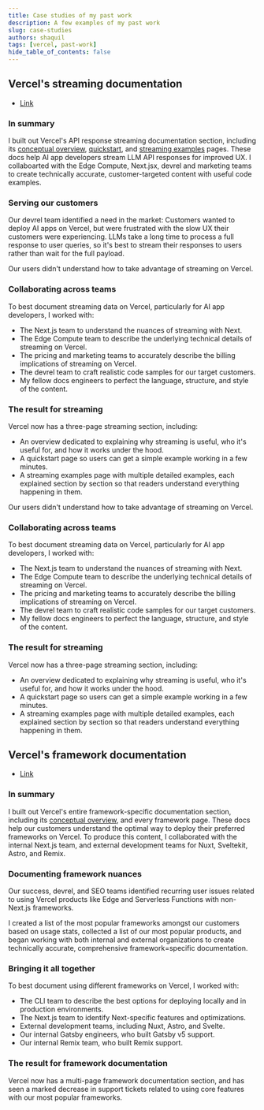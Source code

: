 ---
title: Case studies of my past work
description: A few examples of my past work
slug: case-studies
authors: shaquil
tags: [vercel, past-work]
hide_table_of_contents: false
---

## Vercel's streaming documentation

- [Link](https://vercel.com/docs/functions/streaming)

### In summary

I built out Vercel's API response streaming documentation section, including its [conceptual overview](https://vercel.com/docs/functions/streaming), [quickstart](https://vercel.com/docs/functions/streaming/quickstart), and [streaming examples](https://vercel.com/docs/functions/streaming/streaming-examples) pages. These docs help AI app developers stream LLM API responses for improved UX. I collaboarted with the Edge Compute, Next.jsx, devrel and marketing teams to create technically accurate, customer-targeted content with useful code examples.

### Serving our customers

Our devrel team identified a need in the market: Customers wanted to deploy AI apps on Vercel, but were frustrated with the slow UX their customers were experiencing. LLMs take a long time to process a full response to user queries, so it's best to stream their responses to users rather than wait for the full payload.

Our users didn't understand how to take advantage of streaming on Vercel.

### Collaborating across teams

To best document streaming data on Vercel, particularly for AI app developers, I worked with:
- The Next.js team to understand the nuances of streaming with Next.
- The Edge Compute team to describe the underlying technical details of streaming on Vercel.
- The pricing and marketing teams to accurately describe the billing implications of streaming on Vercel.
- The devrel team to craft realistic code samples for our target customers.
- My fellow docs engineers to perfect the language, structure, and style of the content.

### The result for streaming

Vercel now has a three-page streaming section, including:

- An overview dedicated to explaining why streaming is useful, who it's useful for, and how it works under the hood.
- A quickstart page so users can get a simple example working in a few minutes.
- A streaming examples page with multiple detailed examples, each explained section by section so that readers understand everything happening in them.

Our users didn't understand how to take advantage of streaming on Vercel.

### Collaborating across teams

To best document streaming data on Vercel, particularly for AI app developers, I worked with:
- The Next.js team to understand the nuances of streaming with Next.
- The Edge Compute team to describe the underlying technical details of streaming on Vercel.
- The pricing and marketing teams to accurately describe the billing implications of streaming on Vercel.
- The devrel team to craft realistic code samples for our target customers.
- My fellow docs engineers to perfect the language, structure, and style of the content.

### The result for streaming

Vercel now has a three-page streaming section, including:

- An overview dedicated to explaining why streaming is useful, who it's useful for, and how it works under the hood.
- A quickstart page so users can get a simple example working in a few minutes.
- A streaming examples page with multiple detailed examples, each explained section by section so that readers understand everything happening in them.

## Vercel's framework documentation

- [Link](https://vercel.com/docs/frameworks)

### In summary

I built out Vercel's entire framework-specific documentation section, including its [conceptual overview](https://vercel.com/docs/frameworks), and every framework page. These docs help our customers understand the optimal way to deploy their preferred frameworks on Vercel. To produce this content, I collaborated with the internal Next.js team, and external development teams for Nuxt, Sveltekit, Astro, and Remix.

### Documenting framework nuances

Our success, devrel, and SEO teams identified recurring user issues related to using Vercel products like Edge and Serverless Functions with non-Next.js frameworks.

I created a list of the most popular frameworks amongst our customers based on usage stats, collected a list of our most popular products, and began working with both internal and external organizations to create technically accurate, comprehensive framework=specific documentation.

### Bringing it all together

To best document using different frameworks on Vercel, I worked with:

- The CLI team to describe the best options for deploying locally and in production environments.
- The Next.js team to identify Next-specific features and optimizations.
- External development teams, including Nuxt, Astro, and Svelte.
- Our internal Gatsby engineers, who built Gatsby v5 support.
- Our internal Remix team, who built Remix support.

### The result for framework documentation

Vercel now has a multi-page framework documentation section, and has seen a marked decrease in support tickets related to using core features with our most popular frameworks.